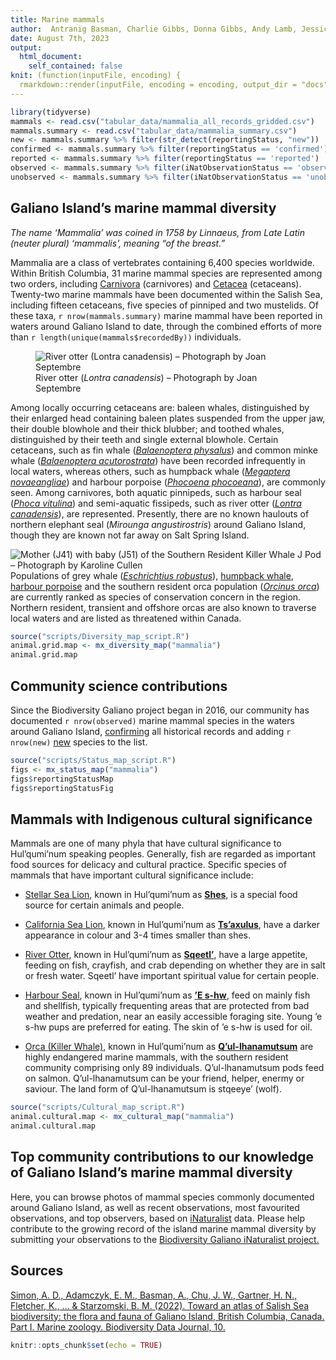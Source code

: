 ```yaml
---
title: Marine mammals
author:  Antranig Basman, Charlie Gibbs, Donna Gibbs, Andy Lamb, Jessica Scott, Andrew Simon
date: August 7th, 2023
output: 
  html_document:
    self_contained: false
knit: (function(inputFile, encoding) {
  rmarkdown::render(inputFile, encoding = encoding, output_dir = "docs", output_options = list(copy_resources = TRUE)) })
---
```


```r
library(tidyverse)
mammals <- read.csv("tabular_data/mammalia_all_records_gridded.csv")
mammals.summary <- read.csv("tabular_data/mammalia_summary.csv")
new <- mammals.summary %>% filter(str_detect(reportingStatus, "new")) 
confirmed <- mammals.summary %>% filter(reportingStatus == 'confirmed') 
reported <- mammals.summary %>% filter(reportingStatus == 'reported') 
observed <- mammals.summary %>% filter(iNatObservationStatus == 'observed') 
unobserved <- mammals.summary %>% filter(iNatObservationStatus == 'unobserved') 
```

## Galiano Island's marine mammal diversity

*The name ‘Mammalia’ was coined in 1758 by Linnaeus, from Late Latin (neuter plural) 'mammalis', meaning “of the breast.”*

Mammalia are a class of vertebrates containing 6,400 species worldwide. Within British Columbia, 31 marine mammal species are represented among two orders, including [Carnivora](#taxon:Carnivora) (carnivores) and [Cetacea](#taxon:Cetacea) (cetaceans). Twenty-two marine mammals have been documented within the Salish Sea, including fifteen cetaceans, five species of pinniped and two mustelids. Of these taxa, `r nrow(mammals.summary)` marine mammal have been reported in waters around Galiano Island to date, through the combined efforts of more than `r length(unique(mammals$recordedBy))` individuals. 

![River otter (*Lontra canadensis*) – Photograph by Joan Septembre](media/Lontra_canadensis_Joan_Septembre.jpeg)

Among locally occurring cetaceans are: baleen whales, distinguished by their enlarged head containing baleen plates suspended from the upper jaw, their double blowhole and their thick blubber; and toothed whales, distinguished by their teeth and single external blowhole. Certain cetaceans, such as fin whale ([*Balaenoptera physalus*](#taxon:Balaenoptera physalus)) and common minke whale ([*Balaenoptera acutorostrata*](#taxon:Balaenoptera acutorostrata)) have been recorded infrequently in local waters, whereas others, such as humpback whale ([*Megaptera novaeangliae*](#taxon:Megaptera novaeangliae)) and harbour porpoise ([*Phocoena phocoeana*](#taxon:Phocoena phocoeana)), are commonly seen. Among carnivores, both aquatic pinnipeds, such as harbour seal ([*Phoca vitulina*](#taxon:Phoca vitulina)) and semi-aquatic fissipeds, such as river otter ([*Lontra canadensis*](#taxon:Lontra canadensis)), are represented. Presently, there are no known haulouts of northern elephant seal (*Mirounga angustirostris*) around Galiano Island, though they are known not far away on Salt Spring Island.

![Mother (J41) with baby (J51) of the Southern Resident Killer Whale J Pod – Photograph by Karoline Cullen](media/Orcinus_orca_Karoline_Cullen.jpeg)
Populations of grey whale ([*Eschrichtius robustus*](#taxon:Eschrichtius robustus)), [humpback whale](#taxon:Megaptera novaeangliae), [harbour porpoise](#taxon:Phocoena phocoeana) and the southern resident orca population ([*Orcinus orca*](#taxon:Orcinus orca)) are currently ranked as species of conservation concern in the region. Northern resident, transient and offshore orcas are also known to traverse local waters and are listed as threatened within Canada.

```r
source("scripts/Diversity_map_script.R")
animal.grid.map <- mx_diversity_map("mammalia")
animal.grid.map
```

## Community science contributions

Since the Biodiversity Galiano project began in 2016, our community has documented `r nrow(observed)` marine mammal species in the waters around Galiano Island, [confirming](#region:confirmed) all historical records and adding `r nrow(new)` [new](#region:new) species to the list.

```r
source("scripts/Status_map_script.R")
figs <- mx_status_map("mammalia")
figs$reportingStatusMap
figs$reportingStatusFig
```
## Mammals with Indigenous cultural significance

Mammals are one of many phyla that have cultural significance to Hul'qumi'num speaking peoples. Generally, fish are regarded as important food sources for delicacy and cultural practice. Specific species of mammals that have important cultural significance include:

* [Stellar Sea Lion](#taxon:Eumetopias jubatus), known in Hul'qumi'num as [**Shes**](#taxon:Eumetopias jubatus), is a special food source for certain animals and people.

* [California Sea Lion](#Zalophus californianus), known in Hul'qumi'num as [**Ts'axulus**](#taxon:Zalophus californianus), have a darker appearance in colour and 3-4 times smaller than shes.
 
* [River Otter](#taxon:Lontra canadensis), known in Hul'qumi'num as [**Sqeetl'**](#taxon:Lontra canadensis), have a large appetite, feeding on fish, crayfish, and crab depending on whether they are in salt or fresh water. Sqeetl' have important spiritual value for certain people. 

* [Harbour Seal](#taxon:Phoca vitulina), known in Hul'qumi'num as [**'E s-hw**](#taxon:Phoca vitulina), feed on mainly fish and shellfish, typically frequenting areas that are protected from bad weather and predation, near an easily accessible foraging site. Young 'e s-hw pups are preferred for eating. The skin of 'e s-hw is used for oil.

* [Orca (Killer Whale)](#taxon:Orcinus ocra), known in Hul'qumi'num as [**Q'ul-lhanamutsum**](#taxon:Orcinus ocra) are highly endangered marine mammals, with the southern resident community comprising only 89 individuals. Q'ul-lhanamutsum pods feed on salmon. Q'ul-lhanamutsum can be your friend, helper, enermy or saviour. The land form of Q'ul-lhanamutsum is stqeeye' (wolf).


```r
source("scripts/Cultural_map_script.R")
animal.cultural.map <- mx_cultural_map("mammalia")
animal.cultural.map
```



## Top community contributions to our knowledge of Galiano Island's marine mammal diversity

Here, you can browse photos of mammal species commonly documented around Galiano Island, as well as recent observations, most favourited observations, and top observers, based on [iNaturalist](http://inaturalist.org/) data. Please help contribute to the growing record of the island marine mammal diversity by submitting your observations to the [Biodiversity Galiano iNaturalist project.](http://inaturalist.org/projects/biodiversity-galiano-island) 

<span class="mxcw-nonLeafletPane mxcw-paneName-TopContributions html-widget leaflet"></span>

## Sources

[Simon, A. D., Adamczyk, E. M., Basman, A., Chu, J. W., Gartner, H. N., Fletcher, K., ... & Starzomski, B. M. (2022). Toward an atlas of Salish Sea biodiversity: the flora and fauna of Galiano Island, British Columbia, Canada. Part I. Marine zoology. Biodiversity Data Journal, 10.](https://bdj.pensoft.net/article/76050/)

```r
knitr::opts_chunk$set(echo = TRUE)
```
